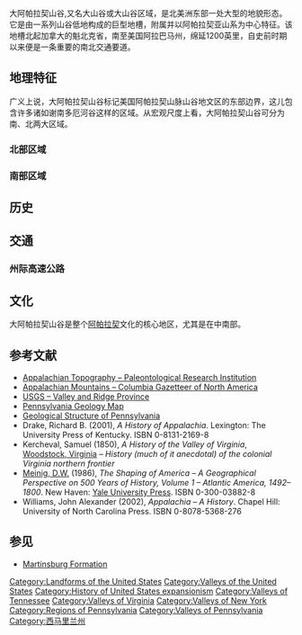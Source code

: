 大阿帕拉契山谷,又名大山谷或大山谷区域，是北美洲东部一处大型的地貌形态。它是由一系列山谷低地构成的巨型地槽，附属并以阿帕拉契亚山系为中心特征。该地槽北起加拿大的魁北克省，南至美国阿拉巴马州，绵延1200英里，自史前时期以来便是一条重要的南北交通要道。
== 地理特征 ==
广义上说，大阿帕拉契山谷标记美国阿帕拉契山脉山谷地文区的东部边界，这儿包含许多诸如谢南多厄河谷这样的区域。从宏观尺度上看，大阿帕拉契山谷可分为南、北两大区域。
 
=== 北部区域 ===

 
===  南部区域  ===

== 历史 ==

== 交通 ==
=== 州际高速公路 ===

== 文化 ==
大阿帕拉契山谷是整个[[Appalachia|阿帕拉契]]文化的核心地区，尤其是在中南部。

== 参考文献 ==
* [https://web.archive.org/web/20080910102047/http://www.priweb.org/ed/TFGuide/NE/topo/topo_files2/topo_pdfs/ne_topo2.pdf Appalachian Topography – Paleontological Research Institution]
* [https://web.archive.org/web/20080507064945/http://bartleby.com/69/71/A05871.html Appalachian Mountains – Columbia Gazetteer of North America]
* [https://web.archive.org/web/20110722154205/http://3dparks.wr.usgs.gov/nyc/valleyandridge/valleyandridge.htm USGS – Valley and Ridge Province]
* [http://www.dcnr.state.pa.us/topogeo/maps/map13.pdf Pennsylvania Geology Map]{{Wayback|url=http://www.dcnr.state.pa.us/topogeo/maps/map13.pdf |date=20070620112853 }}
* [https://web.archive.org/web/20070420000900/http://www.libraries.psu.edu/emsl/guides/X/explanation.htm Geological Structure of Pennsylvania]
* Drake, Richard B. (2001), ''A History of Appalachia''. Lexington: The University Press of Kentucky. ISBN 0-8131-2169-8
* Kercheval, Samuel (1850), ''A History of the Valley of Virginia'', [[Woodstock,_Virginia|Woodstock, Virginia]]  –  ''History (much of it anecdotal) of the colonial Virginia northern frontier''
* [[D.W._Meinig|Meinig, D.W.]] (1986), ''The Shaping of America – A Geographical Perspective on 500 Years of History, Volume 1 – Atlantic America, 1492–1800''. New Haven: [[Yale_University_Press|Yale University Press]]. ISBN 0-300-03882-8
* Williams, John Alexander (2002), ''Appalachia – A History''. Chapel Hill: University of North Carolina Press. ISBN 0-8078-5368-276

== 参见 ==
*[[Martinsburg_Formation|Martinsburg Formation]]

{{coord missing|Pennsylvania}}

[[Category:Landforms_of_the_United_States|Category:Landforms of the United States]]
[[Category:Valleys_of_the_United_States|Category:Valleys of the United States]]
[[Category:History_of_United_States_expansionism|Category:History of United States expansionism]]
[[Category:Valleys_of_Tennessee|Category:Valleys of Tennessee]]
[[Category:Valleys_of_Virginia|Category:Valleys of Virginia]]
[[Category:Valleys_of_New_York|Category:Valleys of New York]]
[[Category:Regions_of_Pennsylvania|Category:Regions of Pennsylvania]]
[[Category:Valleys_of_Pennsylvania|Category:Valleys of Pennsylvania]]
[[Category:西马里兰州|Category:西马里兰州]]